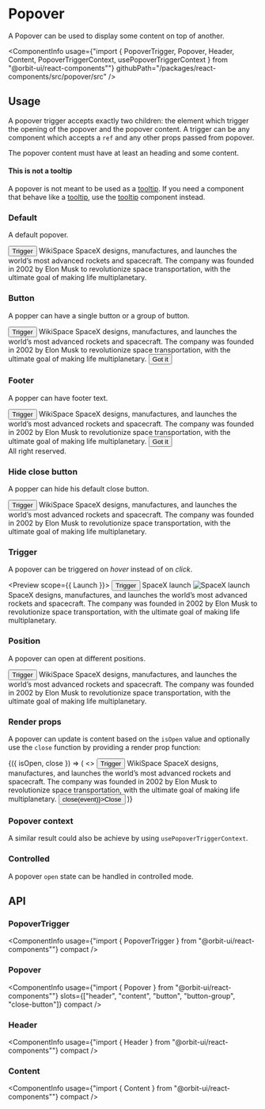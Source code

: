 
<Meta
    title="Components/Popover"
    id="popover"
/>

# Popover

<Tagline>A Popover can be used to display some content on top of another.</Tagline>

<ComponentInfo
    usage={"import { PopoverTrigger, Popover, Header, Content, PopoverTriggerContext, usePopoverTriggerContext } from \"@orbit-ui/react-components\""}
    githubPath="/packages/react-components/src/popover/src"
/>

## Usage

A popover trigger accepts exactly two children: the element which trigger the opening of the popover and the popover content. A trigger can be any component which accepts a `ref` and any other props passed from popover.

The popover content must have at least an heading and some content.

#### This is not a tooltip

A popover is not meant to be used as a [tooltip](?path=/docs/tooltip--default-story). If you need a component that behave like a [tooltip](?path=/docs/tooltip--default-story), use the [tooltip](?path=/docs/tooltip--default-story) component instead.

### Default

A default popover.

<Preview>
    <Story name="default">
        <PopoverTrigger>
            <Button>Trigger</Button>
            <Popover>
                <Heading>WikiSpace</Heading>
                <Content>SpaceX designs, manufactures, and launches the world’s most advanced rockets and spacecraft. The company was founded in 2002 by Elon Musk to revolutionize space transportation, with the ultimate goal of making life multiplanetary.</Content>
            </Popover>
        </PopoverTrigger>
    </Story>
</Preview>

### Button

A popper can have a single button or a group of button.

<Preview>
    <Story name="button">
        <PopoverTrigger>
            <Button>Trigger</Button>
            <Popover>
                <Heading>WikiSpace</Heading>
                <Content>SpaceX designs, manufactures, and launches the world’s most advanced rockets and spacecraft. The company was founded in 2002 by Elon Musk to revolutionize space transportation, with the ultimate goal of making life multiplanetary.</Content>
                <Button color="primary">Got it</Button>
            </Popover>
        </PopoverTrigger>
    </Story>
</Preview>

### Footer

A popper can have footer text.

<Preview>
    <Story name="footer">
        <PopoverTrigger>
            <Button>Trigger</Button>
            <Popover>
                <Heading>WikiSpace</Heading>
                <Content>SpaceX designs, manufactures, and launches the world’s most advanced rockets and spacecraft. The company was founded in 2002 by Elon Musk to revolutionize space transportation, with the ultimate goal of making life multiplanetary.</Content>
                <Button color="primary">Got it</Button>
                <Footer>All right reserved.</Footer>
            </Popover>
        </PopoverTrigger>
    </Story>
</Preview>

### Hide close button

A popper can hide his default close button.

<Preview>
    <Story name="hide close button">
        <PopoverTrigger>
            <Button>Trigger</Button>
            <Popover hideCloseButton>
                <Heading>WikiSpace</Heading>
                <Content>SpaceX designs, manufactures, and launches the world’s most advanced rockets and spacecraft. The company was founded in 2002 by Elon Musk to revolutionize space transportation, with the ultimate goal of making life multiplanetary.</Content>
            </Popover>
        </PopoverTrigger>
    </Story>
</Preview>

### Trigger

A popover can be triggered on *hover* instead of on *click*.

<Preview scope={{ Launch }}>
    <Story name="trigger">
        <PopoverTrigger trigger="hover">
            <Button>Trigger</Button>
            <Popover>
                <Heading>SpaceX launch</Heading>
                <Content>
                    <Image src={Launch} alt="SpaceX launch" />
                    <Paragraph className="mt3">SpaceX designs, manufactures, and launches the world’s most advanced rockets and spacecraft. The company was founded in 2002 by Elon Musk to revolutionize space transportation, with the ultimate goal of making life multiplanetary.</Paragraph>
                </Content>
            </Popover>
        </PopoverTrigger>
    </Story>
</Preview>

### Position

A popover can open at different positions.

<Preview>
    <Story name="position">
        <PopoverTrigger position="right">
            <Button>Trigger</Button>
            <Popover>
                <Heading>WikiSpace</Heading>
                <Content>SpaceX designs, manufactures, and launches the world’s most advanced rockets and spacecraft. The company was founded in 2002 by Elon Musk to revolutionize space transportation, with the ultimate goal of making life multiplanetary.</Content>
            </Popover>
        </PopoverTrigger>
    </Story>
</Preview>

### Render props

A popover can update is content based on the `isOpen` value and optionally use the `close` function by providing a render prop function:

<Preview>
    <Story name="render props">
        <PopoverTrigger>
            {({ isOpen, close }) => (
                <>
                    <Button color={isOpen ? "secondary" : "primary"}>Trigger</Button>
                    <Popover>
                        <Heading>WikiSpace</Heading>
                        <Content>SpaceX designs, manufactures, and launches the world’s most advanced rockets and spacecraft. The company was founded in 2002 by Elon Musk to revolutionize space transportation, with the ultimate goal of making life multiplanetary.</Content>
                        <Button onClick={event => close(event)}>Close</Button>
                    </Popover>
                </>
            )}
        </PopoverTrigger>
    </Story>
</Preview>

### Popover context

A similar result could also be achieve by using `usePopoverTriggerContext`.

<Preview filePath="/popover/docs/PopoverContext" noInline />

### Controlled

A popover `open` state can be handled in controlled mode.

<Preview filePath="/popover/docs/ControlledPopover" />

## API

### PopoverTrigger

<ComponentInfo
    usage={"import { PopoverTrigger } from \"@orbit-ui/react-components\""}
    compact
/>

<ArgsTable of={InnerPopoverTrigger} />

### Popover

<ComponentInfo
    usage={"import { Popover } from \"@orbit-ui/react-components\""}
    slots={["header", "content", "button", "button-group", "close-button"]}
    compact
/>

<ArgsTable of={InnerPopover} />

### Header

<ComponentInfo
    usage={"import { Header } from \"@orbit-ui/react-components\""}
    compact
/>

<ArgsTable of={InnerHeader} />

### Content

<ComponentInfo
    usage={"import { Content } from \"@orbit-ui/react-components\""}
    compact
/>

<ArgsTable of={InnerContent} />

